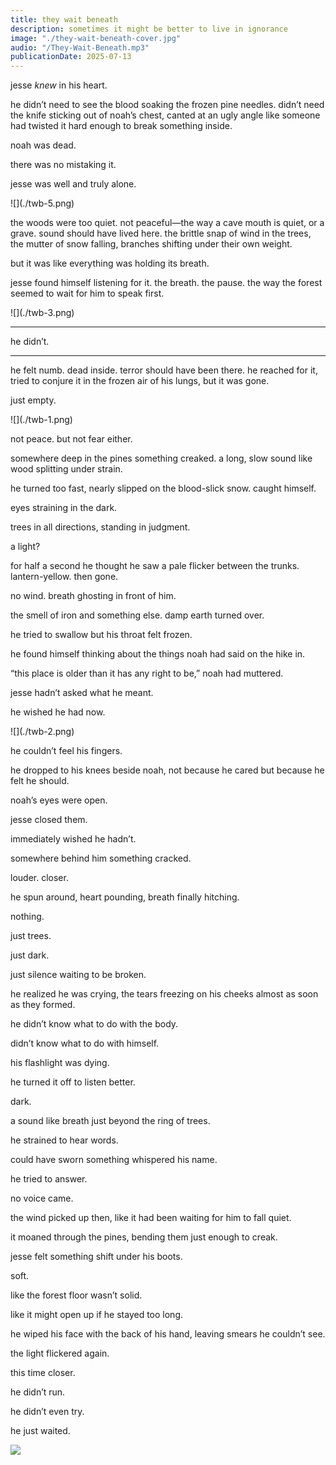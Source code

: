 ```yaml
---
title: they wait beneath
description: sometimes it might be better to live in ignorance
image: "./they-wait-beneath-cover.jpg"
audio: "/They-Wait-Beneath.mp3"
publicationDate: 2025-07-13
---
```


jesse <em>knew</em> in his heart.

he didn’t need to see the blood soaking the frozen pine needles. didn’t need the knife sticking out of noah’s chest, canted at an ugly angle like someone had twisted it hard enough to break something inside.

<Spacer size="lg" />

noah was dead.

there was no mistaking it.

<Spacer size="lg" />

jesse was well and truly alone.

<Spacer size="12xl" />

<Spacer size="lg" />
![](./twb-5.png)
<Spacer size="6xl" />



the woods were too quiet. not peaceful—the way a cave mouth is quiet, or a grave. sound should have lived here. the brittle snap of wind in the trees, the mutter of snow falling, branches shifting under their own weight.

<Spacer size="lg" />

but it was like everything was holding its breath.

<Spacer size="sm" />

jesse found himself listening for it. the breath. the pause. the way the forest seemed to wait for him to speak first.


<Spacer size="lg" />
![](./twb-3.png)
<Spacer size="lg" />

<hr />
he didn’t.
<hr />

he felt numb. dead inside. terror should have been there. he reached for it, tried to conjure it in the frozen air of his lungs, but it was gone.

just empty.

<Spacer size="lg" />
![](./twb-1.png)

not peace. but not fear either.

somewhere deep in the pines something creaked. a long, slow sound like wood splitting under strain.

he turned too fast, nearly slipped on the blood-slick snow. caught himself.

eyes straining in the dark.

trees in all directions, standing in judgment.

a light?

for half a second he thought he saw a pale flicker between the trunks. lantern-yellow. then gone.

no wind. breath ghosting in front of him.

the smell of iron and something else. damp earth turned over.

he tried to swallow but his throat felt frozen.

he found himself thinking about the things noah had said on the hike in.

“this place is older than it has any right to be,” noah had muttered.

jesse hadn’t asked what he meant.

he wished he had now.

<Spacer size="2xl" />
![](./twb-2.png)
<Spacer size="2xl" />

he couldn’t feel his fingers.

he dropped to his knees beside noah, not because he cared but because he felt he should.

noah’s eyes were open.

jesse closed them.

immediately wished he hadn’t.

<Spacer size="3xl" />

somewhere behind him something cracked.

louder. closer.

he spun around, heart pounding, breath finally hitching.

<Spacer size="10xl" />

nothing.

just trees.

just dark.

<Spacer size="3xl" />

just silence waiting to be broken.

he realized he was crying, the tears freezing on his cheeks almost as soon as they formed.

he didn’t know what to do with the body.

didn’t know what to do with himself.

his flashlight was dying.

he turned it off to listen better.

dark.

a sound like breath just beyond the ring of trees.

he strained to hear words.

could have sworn something whispered his name.


<Spacer size="3xl" />

he tried to answer.

no voice came.

the wind picked up then, like it had been waiting for him to fall quiet.

it moaned through the pines, bending them just enough to creak.

<Spacer size="6xl" />

jesse felt something shift under his boots.

soft.

like the forest floor wasn’t solid.

like it might open up if he stayed too long.

he wiped his face with the back of his hand, leaving smears he couldn’t see.

the light flickered again.

this time closer.

he didn’t run.

he didn’t even try.

<Spacer size="6xl" />

he just waited.

![](./twb-4.png)

<Spacer size="12xl" />